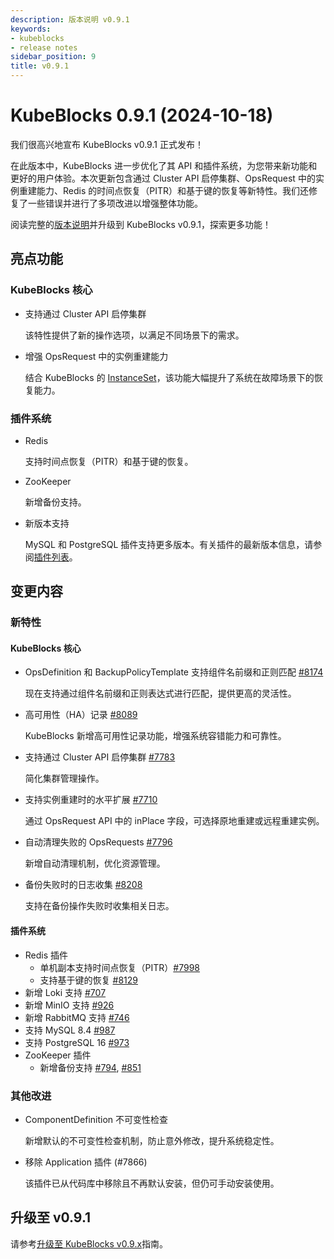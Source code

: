 ```yaml
---
description: 版本说明 v0.9.1
keywords:
- kubeblocks
- release notes
sidebar_position: 9
title: v0.9.1
---
```

# KubeBlocks 0.9.1 (2024-10-18)

我们很高兴地宣布 KubeBlocks v0.9.1 正式发布！

在此版本中，KubeBlocks 进一步优化了其 API 和插件系统，为您带来新功能和更好的用户体验。本次更新包含通过 Cluster API 启停集群、OpsRequest 中的实例重建能力、Redis 的时间点恢复（PITR）和基于键的恢复等新特性。我们还修复了一些错误并进行了多项改进以增强整体功能。

阅读完整的[版本说明](../upgrade/upgrade-to-v09-version)并升级到 KubeBlocks v0.9.1，探索更多功能！

## 亮点功能

### KubeBlocks 核心

- 支持通过 Cluster API 启停集群

  该特性提供了新的操作选项，以满足不同场景下的需求。

- 增强 OpsRequest 中的实例重建能力

  结合 KubeBlocks 的 [InstanceSet](https://kubeblocks.io/blog/instanceset-introduction)，该功能大幅提升了系统在故障场景下的恢复能力。

### 插件系统

- Redis

  支持时间点恢复（PITR）和基于键的恢复。

- ZooKeeper

  新增备份支持。

- 新版本支持

  MySQL 和 PostgreSQL 插件支持更多版本。有关插件的最新版本信息，请参阅[插件列表](https://github.com/apecloud/kubeblocks-addons?tab=readme-ov-file#supported-add-ons)。

## 变更内容

### 新特性

#### KubeBlocks 核心

- OpsDefinition 和 BackupPolicyTemplate 支持组件名前缀和正则匹配 [#8174](https://github.com/apecloud/kubeblocks/pull/8174)

  现在支持通过组件名前缀和正则表达式进行匹配，提供更高的灵活性。

- 高可用性（HA）记录 [#8089](https://github.com/apecloud/kubeblocks/pull/8089)

  KubeBlocks 新增高可用性记录功能，增强系统容错能力和可靠性。

- 支持通过 Cluster API 启停集群 [#7783](https://github.com/apecloud/kubeblocks/pull/7783)

  简化集群管理操作。

- 支持实例重建时的水平扩展 [#7710](https://github.com/apecloud/kubeblocks/pull/7710)

  通过 OpsRequest API 中的 inPlace 字段，可选择原地重建或远程重建实例。

- 自动清理失败的 OpsRequests [#7796](https://github.com/apecloud/kubeblocks/pull/7796)

  新增自动清理机制，优化资源管理。

- 备份失败时的日志收集 [#8208](https://github.com/apecloud/kubeblocks/pull/8208)

  支持在备份操作失败时收集相关日志。

#### 插件系统

- Redis 插件
  - 单机副本支持时间点恢复（PITR）[#7998](https://github.com/apecloud/kubeblocks/pull/7998)
  - 支持基于键的恢复 [#8129](https://github.com/apecloud/kubeblocks/pull/8129)
- 新增 Loki 支持 [#707](https://github.com/apecloud/kubeblocks-addons/pull/707)
- 新增 MinIO 支持 [#926](https://github.com/apecloud/kubeblocks-addons/pull/926)
- 新增 RabbitMQ 支持 [#746](https://github.com/apecloud/kubeblocks-addons/pull/746)
- 支持 MySQL 8.4 [#987](https://github.com/apecloud/kubeblocks-addons/pull/987)
- 支持 PostgreSQL 16 [#973](https://github.com/apecloud/kubeblocks-addons/pull/973)
- ZooKeeper 插件
  - 新增备份支持 [#794](https://github.com/apecloud/kubeblocks-addons/pull/794), [#851](https://github.com/apecloud/kubeblocks-addons/pull/851)

### 其他改进

- ComponentDefinition 不可变性检查

  新增默认的不可变性检查机制，防止意外修改，提升系统稳定性。

- 移除 Application 插件 (#7866)

  该插件已从代码库中移除且不再默认安装，但仍可手动安装使用。

## 升级至 v0.9.1

请参考[升级至 KubeBlocks v0.9.x](../upgrade/upgrade-to-v09-version)指南。